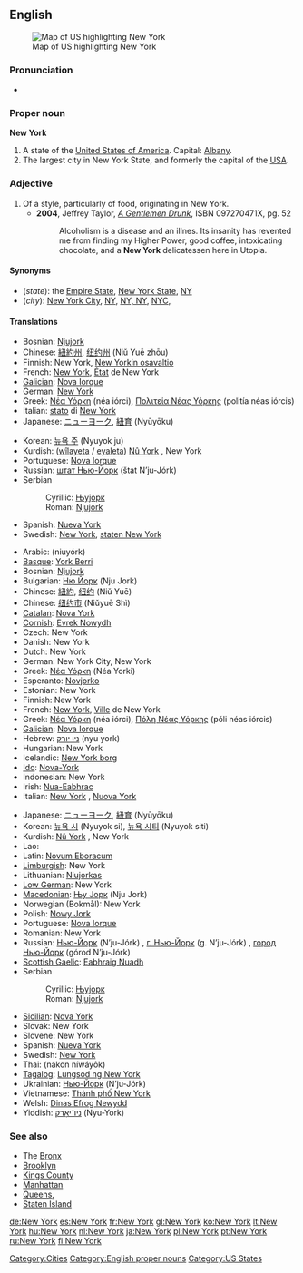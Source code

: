 ==English==
[[Image:map of USA highlighting New York.png|thumb|right|Map of US highlighting New York]]

===Pronunciation===
* {{audio|en-us-New York.ogg|Audio (US)}}

===Proper noun===
{{wikipedia}}
'''New York'''

# A state of the [[United States of America]]. Capital: [[Albany]].
# The largest city in New York State, and formerly the capital of the [[USA]].

===Adjective===
{{en-adj|-}}

# Of a style, particularly of food, originating in New York.
#* '''2004''', Jeffrey Taylor, ''[http://books.google.com/books?id=SzACwqdCfYYC&pg=PA52&ots=tsmp26dHyZ&dq=%22new+york+delicatessen%22&as_brr=1&sig=Jp75bm7f1fdl7UnuRaFp3DG4vic A Gentlemen Drunk]'', ISBN 097270471X, pg. 52
#*: Alcoholism is a disease and an illnes. Its insanity has revented me from finding my Higher Power, good coffee, intoxicating chocolate, and a '''New York''' delicatessen here in Utopia.

====Synonyms====
* (''state''): the [[Empire State]], [[New York State]], [[NY]]
* (''city''): [[New York City]], [[NY]], [[NY, NY]], [[NYC]],

====Translations====
{{trans-top|state}}
* Bosnian: [[Njujork#Bosnian|Njujork]] {{m}}
* Chinese: [[紐約州]], [[纽约州]] (Niǔ Yuē zhōu)
* Finnish: New York, [[New Yorkin osavaltio]]
* French: [[New York#French|New York]], [[état|État]] de New York {{m}}
* [[Galician]]: [[Nova Iorque]]
* German: [[New York]]
* Greek: [[Νέα Υόρκη]] (néa iórci), [[Πολιτεία Νέας Υόρκης]] (politía néas iórcis) {{f}}
* Italian: [[stato]] di [[New York#Italian|New York]] {{m}}
* Japanese: [[ニューヨーク]], [[紐育]] (Nyūyōku)
{{trans-mid}}
* Korean: [[뉴욕 주]] (Nyuyok ju)
* Kurdish: ([[wîlayet]]a / [[eyalet]]a) [[Nû York]] {{f}}, New York {{f}}
* Portuguese: [[Nova Iorque]] {{f}}
* Russian: [[шт. Нью-Йорк|штат Нью-Йорк]] (štat N’ju-Jórk) {{m}}
* Serbian
*: Cyrillic: [[Њујорк#Serbian|Њујорк]] {{m}}
*: Roman: [[Njujork#Serbian|Njujork]] {{m}}
* Spanish: [[Nueva York]] {{f}}
* Swedish: [[New York#Swedish|New York]], [[staten New York]]
{{trans-bottom}}

{{trans-top|city}}
* Arabic: {{ARchar|[[نيويورك]]}} (niuyórk)
* [[Basque]]: [[York Berri]]
* Bosnian: [[Njujork#Bosnian|Njujork]] {{m}}
* Bulgarian: [[Ню Йорк]] (Nju Jork)
* Chinese: [[紐約]], [[纽约]] (Niǔ Yuē)
* Chinese: [[纽约市]] (Niǔyuē Shì)
* [[Catalan]]: [[Nova York]]
* [[Cornish]]: [[Evrek Nowydh]]
* Czech: New York
* Danish: New York
* Dutch: New York
* German: New York City, New York
* Greek: [[Νέα Υόρκη]] (Néa Yorki)
* Esperanto: [[Novjorko]]
* Estonian: New York
* Finnish: New York
* French: [[New York#French|New York]], [[ville|Ville]] de New York {{f}}
* Greek: [[Νέα Υόρκη]] (néa iórci), [[Πόλη Νέας Υόρκης]] (póli néas iórcis) {{f}}
* [[Galician]]: [[Nova Iorque]]
* Hebrew: [[ניו יורק]] (nyu york)
* Hungarian: New York
* Icelandic: [[New York borg]]
* [[Ido]]: [[Nova-York]]
* Indonesian: New York
* Irish: [[Nua-Eabhrac]]
* Italian: [[New York#Italian|New York]] {{f}}, [[Nuova York]] {{f}}
{{trans-mid}}
* Japanese: [[ニューヨーク]], [[紐育]] (Nyūyōku)
* Korean: [[뉴욕 시]] (Nyuyok si), [[뉴욕 시티]] (Nyuyok siti)
* Kurdish: [[Nû York]] {{f}}, New York {{f}}
* Lao: {{t|lo|ນີວຢອກ|tr=niiw-jöök|sc=Laoo}}
* Latin: [[Novum Eboracum]]
* [[Limburgish]]: New York
* Lithuanian: [[Niujorkas]]
* [[Low German]]: New York
* [[Macedonian]]: [[Њу Јорк]] (Nju Jork)
* Norwegian (Bokmål): New York
* Polish: [[Nowy Jork]]
* Portuguese: [[Nova Iorque]] {{f}}
* Romanian: New York
* Russian: [[Нью-Йорк]] (N’ju-Jórk) {{m}}, [[г. Нью-Йорк]] (g. N’ju-Jórk) {{m}}, [[город Нью-Йорк]] (górod N’ju-Jórk) {{m}}
* [[Scottish Gaelic]]: [[Eabhraig Nuadh]]
* Serbian
*: Cyrillic: [[Њујорк#Serbian|Њујорк]] {{m}}
*: Roman: [[Njujork#Serbian|Njujork]] {{m}}
* [[Sicilian]]: [[Nova York]]
* Slovak: New York
* Slovene: New York
* Spanish: [[Nueva York]] {{f}}
* Swedish: [[New York#Swedish|New York]]
* Thai: {{THchar|[[นครนิวยอร์ก]]}} (nákon níwáyôk)
* [[Tagalog]]: [[Lungsod ng New York]]
* Ukrainian: [[Нью-Йорк]] (N’ju-Jórk)
* Vietnamese: [[Thành phố New York]]
* Welsh: [[Dinas Efrog Newydd]]
* Yiddish: [[ניו־יאָרק]] (Nyu-York)
{{trans-bottom}}

===See also===
* The [[Bronx]]
* [[Brooklyn]]
* [[Kings County]]
* [[Manhattan]]
* [[Queens]], {{toponym|Queens County}}
* [[Staten Island]]

[[Category:Cities]]
[[Category:English proper nouns]]
[[Category:US States]]

[[de:New York]]
[[es:New York]]
[[fr:New York]]
[[gl:New York]]
[[ko:New York]]
[[lt:New York]]
[[hu:New York]]
[[nl:New York]]
[[ja:New York]]
[[pl:New York]]
[[pt:New York]]
[[ru:New York]]
[[fi:New York]]